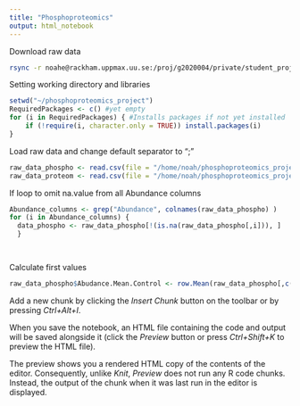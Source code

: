 ```yaml
---
title: "Phosphoproteomics"
output: html_notebook
---
```

Download raw data
```bash
rsync -r noahe@rackham.uppmax.uu.se:/proj/g2020004/private/student_projects/phosphoproteomics /home/noah/phosphoproteomics_project/
```

Setting working directory and libraries
```r
setwd("~/phosphoproteomics_project")
RequiredPackages <- c() #yet empty
for (i in RequiredPackages) { #Installs packages if not yet installed
    if (!require(i, character.only = TRUE)) install.packages(i)
}
```

Load raw data and change default separator to ";"
```r
raw_data_phospho <- read.csv(file = "/home/noah/phosphoproteomics_project/phosphoproteomics/Dataset_Phospho.csv", sep = ";")
raw_data_proteom <- read.csv(file = "/home/noah/phosphoproteomics_project/phosphoproteomics/Dataset_Proteome.csv", sep = ";")
```
If loop to omit na.value from all Abundance columns
```r
Abundance_columns <- grep("Abundance", colnames(raw_data_phospho) )
for (i in Abundance_columns) {
  data_phospho <- raw_data_phospho[!(is.na(raw_data_phospho[,i])), ]
  }

 
```

Calculate first values
```r

raw_data_phospho$Abudance.Mean.Control <- row.Mean(raw_data_phospho[,c(10:12)])
```



Add a new chunk by clicking the *Insert Chunk* button on the toolbar or by pressing *Ctrl+Alt+I*.

When you save the notebook, an HTML file containing the code and output will be saved alongside it (click the *Preview* button or press *Ctrl+Shift+K* to preview the HTML file).

The preview shows you a rendered HTML copy of the contents of the editor. Consequently, unlike *Knit*, *Preview* does not run any R code chunks. Instead, the output of the chunk when it was last run in the editor is displayed.
